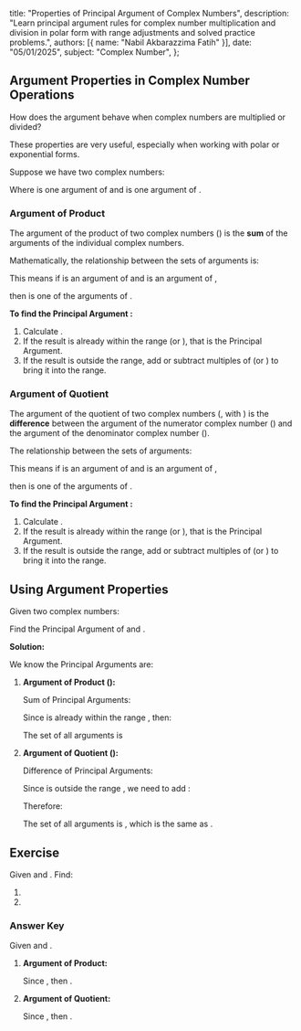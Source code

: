   title: "Properties of Principal Argument of Complex Numbers",
  description: "Learn principal argument rules for complex number multiplication and division in polar form with range adjustments and solved practice problems.",
  authors: [{ name: "Nabil Akbarazzima Fatih" }],
  date: "05/01/2025",
  subject: "Complex Number",
};

## Argument Properties in Complex Number Operations

How does the argument behave when complex numbers are multiplied or divided?

These properties are very useful, especially when working with polar or exponential forms.

Suppose we have two complex numbers:

<div className="flex flex-col gap-4">
  <BlockMath math="z_1 = r_1(\cos \theta_1 + i\sin \theta_1)" />
  <BlockMath math="z_2 = r_2(\cos \theta_2 + i\sin \theta_2)" />
</div>

Where <InlineMath math="\theta_1" /> is one argument of <InlineMath math="z_1" /> and <InlineMath math="\theta_2" /> is one argument of <InlineMath math="z_2" />.

### Argument of Product

The argument of the product of two complex numbers (<InlineMath math="z_1 \times z_2" />) is the **sum** of the arguments of the individual complex numbers.

Mathematically, the relationship between the sets of arguments is:

<BlockMath math="\arg(z_1 z_2) = \arg(z_1) + \arg(z_2)" />

This means if <InlineMath math="\theta_1" /> is an argument of <InlineMath math="z_1" /> and <InlineMath math="\theta_2" /> is an argument of <InlineMath math="z_2" />,

then <InlineMath math="\theta_1 + \theta_2" /> is one of the arguments of <InlineMath math="z_1 z_2" />.

**To find the Principal Argument <InlineMath math="\text{Arg}(z_1 z_2)" />:**

1.  Calculate <InlineMath math="\text{Arg}(z_1) + \text{Arg}(z_2)" />.
2.  If the result is already within the range <InlineMath math="[0^\circ, 360^\circ)" /> (or <InlineMath math="[0, 2\pi)" />), that is the Principal Argument.
3.  If the result is outside the range, add or subtract multiples of <InlineMath math="360^\circ" /> (or <InlineMath math="2\pi" />) to bring it into the range.

### Argument of Quotient

The argument of the quotient of two complex numbers (<InlineMath math="\frac{z_1}{z_2}" />, with <InlineMath math="z_2 \neq 0" />) is the **difference** between the argument of the numerator complex number (<InlineMath math="z_1" />) and the argument of the denominator complex number (<InlineMath math="z_2" />).

The relationship between the sets of arguments:

<BlockMath math="\arg\left(\frac{z_1}{z_2}\right) = \arg(z_1) - \arg(z_2)" />

This means if <InlineMath math="\theta_1" /> is an argument of <InlineMath math="z_1" /> and <InlineMath math="\theta_2" /> is an argument of <InlineMath math="z_2" />,

then <InlineMath math="\theta_1 - \theta_2" /> is one of the arguments of <InlineMath math="\frac{z_1}{z_2}" />.

**To find the Principal Argument <InlineMath math="\text{Arg}\left(\frac{z_1}{z_2}\right)" />:**

1.  Calculate <InlineMath math="\text{Arg}(z_1) - \text{Arg}(z_2)" />.
2.  If the result is already within the range <InlineMath math="[0^\circ, 360^\circ)" /> (or <InlineMath math="[0, 2\pi)" />), that is the Principal Argument.
3.  If the result is outside the range, add or subtract multiples of <InlineMath math="360^\circ" /> (or <InlineMath math="2\pi" />) to bring it into the range.

## Using Argument Properties

Given two complex numbers:

<div className="flex flex-col gap-4">
  <BlockMath math="z_1 = 2(\cos 45^\circ + i\sin 45^\circ)" />
  <BlockMath math="z_2 = 3(\cos 95^\circ + i\sin 95^\circ)" />
</div>

Find the Principal Argument of <InlineMath math="z_1 \times z_2" /> and <InlineMath math="\frac{z_1}{z_2}" />.

**Solution:**

We know the Principal Arguments are:

<div className="flex flex-col gap-4">
  <BlockMath math="\text{Arg}(z_1) = 45^\circ" />
  <BlockMath math="\text{Arg}(z_2) = 95^\circ" />
</div>

1.  **Argument of Product (<InlineMath math="z_1 \times z_2" />):**

    Sum of Principal Arguments:

    <BlockMath math="\text{Arg}(z_1) + \text{Arg}(z_2) = 45^\circ + 95^\circ = 140^\circ" />

    Since <InlineMath math="140^\circ" /> is already within the range <InlineMath math="[0^\circ, 360^\circ)" />, then:

    <BlockMath math="\text{Arg}(z_1 \times z_2) = 140^\circ" />

    The set of all arguments is <InlineMath math="\{140^\circ + k \cdot 360^\circ : k \in \mathbb{Z}\}" />

2.  **Argument of Quotient (<InlineMath math="\frac{z_1}{z_2}" />):**

    Difference of Principal Arguments:

    <BlockMath math="\text{Arg}(z_1) - \text{Arg}(z_2) = 45^\circ - 95^\circ = -50^\circ" />

    Since <InlineMath math="-50^\circ" /> is outside the range <InlineMath math="[0^\circ, 360^\circ)" />, we need to add <InlineMath math="360^\circ" />:

    <BlockMath math="-50^\circ + 360^\circ = 310^\circ" />

    Therefore:

    <BlockMath math="\text{Arg}\left(\frac{z_1}{z_2}\right) = 310^\circ" />

    The set of all arguments is <InlineMath math="\{-50^\circ + k \cdot 360^\circ : k \in \mathbb{Z}\}" />, which is the same as <InlineMath math="\{310^\circ + k \cdot 360^\circ : k \in \mathbb{Z}\}" />.

## Exercise

Given <InlineMath math="z_a = 4(\cos 120^\circ + i\sin 120^\circ)" /> and <InlineMath math="z_b = 2(\cos 50^\circ + i\sin 50^\circ)" />. Find:

1.  <InlineMath math="\text{Arg}(z_a \times z_b)" />
2.  <InlineMath math="\text{Arg}\left(\frac{z_a}{z_b}\right)" />

### Answer Key

Given <InlineMath math="\text{Arg}(z_a) = 120^\circ" /> and <InlineMath math="\text{Arg}(z_b) = 50^\circ" />.

1.  **Argument of Product:**

    <BlockMath math="\text{Arg}(z_a) + \text{Arg}(z_b) = 120^\circ + 50^\circ = 170^\circ" />

    Since <InlineMath math="170^\circ \in [0^\circ, 360^\circ)" />, then <InlineMath math="\text{Arg}(z_a z_b) = 170^\circ" />.

2.  **Argument of Quotient:**

    <BlockMath math="\text{Arg}(z_a) - \text{Arg}(z_b) = 120^\circ - 50^\circ = 70^\circ" />

    Since <InlineMath math="70^\circ \in [0^\circ, 360^\circ)" />, then <InlineMath math="\text{Arg}\left(\frac{z_a}{z_b}\right) = 70^\circ" />.
